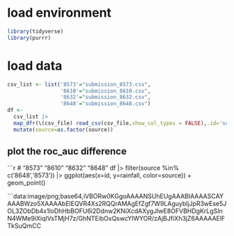 # load environment
```r
library(tidyverse)
library(purrr)
```

# load data 
```r
csv_list <- list('8573'="submission_8573.csv",
                 '8610'="submission_8610.csv",
                 '8632'="submission_8632.csv",
                 '8648'="submission_8648.csv")
df <- 
  csv_list |> 
  map_dfr(\(csv_file) read_csv(csv_file,show_col_types = FALSE),.id='source')|>
  mutate(source=as.factor(source))
```

## plot the roc_auc difference

```r


# "8573" "8610" "8632" "8648"
df |>
  filter(source %in% c('8648','8573')) |>
  ggplot(aes(x=id, y=rainfall, color=source)) +
  geom_point()

```data:image/png;base64,iVBORw0KGgoAAAANSUhEUgAAABIAAAASCAYAAABWzo5XAAAAbElEQVR4Xs2RQQrAMAgEfZgf7W9LAguybljJpR3wEse5JOL3ZObDb4x1loDhHbBOFU6i2Ddnw2KNiXcdAXygJlwE8OFVBHDgKrLgSInN4WMe9iXiqIVsTMjH7z/GhNTEibOxQswcYIWYOR/zAjBJfiXh3jZ6AAAAAElFTkSuQmCC


